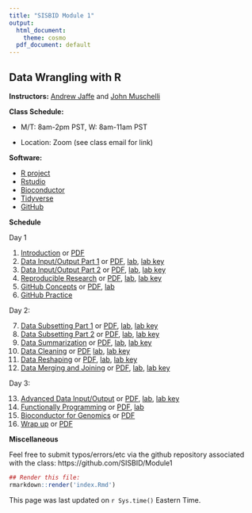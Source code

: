 ```yaml
---
title: "SISBID Module 1"
output:
  html_document:
    theme: cosmo
  pdf_document: default
---
```


## Data Wrangling with R

**Instructors:** [Andrew Jaffe](http://www.aejaffe.com/) and [John Muschelli](http://johnmuschelli.com/)

**Class Schedule:**

* M/T: 8am-2pm PST, W: 8am-11am PST

* Location: Zoom (see class email for link)

**Software:**

* [R project](http://www.r-project.org/)
* [Rstudio](http://www.rstudio.com/)
* [Bioconductor](http://bioconductor.org/)
* [Tidyverse](https://www.tidyverse.org/)
* [GitHub](https://github.com/)

<!--
**Resources:**

* [Rstudio Cloud Class Project Homepage](https://rstudio.cloud/spaces/21228/projects)
* [Rstudio's cheatsheets](http://www.rstudio.com/resources/cheatsheets/) 
* [R for Data Science](http://r4ds.had.co.nz/)
* [JHU Cloud-Based Data Science](https://leanpub.com/universities/set/jhu/cloud-based-data-science)
* [Git for Humans](https://speakerdeck.com/alicebartlett/git-for-humans)
* [GitHub Labs](https://lab.github.com/)
* [swirl](http://swirlstats.com/)
* [Datacamp](http://datacamp.com/)

Please read this to setup your installation of R, git, and install required R packages
https://github.com/SISBID/Module1/blob/gh-pages/getting_started.md
--> 

**Schedule**

Day 1

1. [Introduction](https://docs.google.com/presentation/d/1-j8KAkDUiYWoTpuSaRZqUBE47LhZVThicjSHPWEXGVQ/edit?usp=sharing) or [PDF](lecture_notes/sisbid_intro_2020.pdf)
2. [Data Input/Output Part 1](lecture_notes/Data_IO_Part1.html) or [PDF](lecture_notes/Data_IO_Part1.pdf), [lab](labs/data-io-lab-part1.Rmd), [lab key](labs/data-io-lab-part1-key.Rmd)
3. [Data Input/Output Part 2](lecture_notes/Data_IO_Part2.html) or [PDF](lecture_notes/Data_IO_Part2.pdf), [lab](labs/data-io-lab-part1.Rmd), [lab key](labs/data-io-lab-part2-key.Rmd)
4. [Reproducible Research](https://docs.google.com/presentation/d/1OAUbr-41EgwlSq0ZB-Edj_e0ix5I13pM3C_dfQ-W-Gw/edit?usp=sharing) or [PDF](lecture_notes/sisbid_rep_research_2020.pdf), [lab](labs/rmarkdown-lab.Rmd), [lab key](labs/rmarkdown-lab-key.Rmd)
5. [GitHub Concepts](https://docs.google.com/presentation/d/1wCJnKaYbtw9_U3AFoHbWWcTfh3oVZxqHD_N9o_eRQhA/edit?usp=sharing) or [PDF](lecture_notes/sisbid_github_2020.pdf), [lab](https://lab.github.com/githubtraining/introduction-to-github)
6. [GitHub Practice](labs/github-lab.md)

Day 2: 

7. [Data Subsetting Part 1](lecture_notes/Data_Subsetting_Part1.html) or [PDF](lecture_notes/Data_Subsetting_Part1.pdf), [lab](labs/data-subsetting-lab-part1.Rmd), [lab key](labs/data-subsetting-lab-part2-key.Rmd)
8. [Data Subsetting Part 2](lecture_notes/Data_Subsetting_Part2.html) or [PDF](lecture_notes/Data_Subsetting_Part2.pdf), [lab](labs/data-subsetting-lab-part2.Rmd), [lab key](labs/data-subsetting-lab-part2-key.Rmd)
9. [Data Summarization](lecture_notes/Data_Summarization.html) or [PDF](lecture_notes/Data_Summarization.pdf), [lab](labs/data-summarization-lab.Rmd), [lab key](labs/data-summarization-lab-key.Rmd)
10. [Data Cleaning](lecture_notes/Data_Cleaning.html) or [PDF](lecture_notes/Data_Cleaning.pdf) [lab](labs/data-cleaning-lab.Rmd), [lab key](labs/data-cleaning-lab-key.Rmd)
11. [Data Reshaping](lecture_notes/Data_Reshaping.html) or [PDF](lecture_notes/Data_Reshaping.pdf), [lab](labs/data-reshaping-lab.Rmd), [lab key](labs/data-reshaping-lab-key.Rmd)
12. [Data Merging and Joining](lecture_notes/Merging_Join.html) or [PDF](lecture_notes/Merging_Join.pdf), [lab](labs/merging-lab.Rmd), [lab key ](labs/merging-lab-key.Rmd)

Day 3: 

13. [Advanced Data Input/Output](lecture_notes/Advanced_Data_IO.html) or [PDF](lecture_notes/Advanced_Data_IO.pdf), [lab](labs/advanced-io-lab.Rmd),  [lab key](labs/advanced-io-lab-key.Rmd)
14. [Functionally Programming](lecture_notes/Functional_Programming.html) or [PDF](lecture_notes/Functional_Programming.pdf), [lab](labs/functional-program-lab.Rmd)
15. [Bioconductor for Genomics](lecture_notes/Bioconductor_intro.html) or [PDF](lecture_notes/Bioconductor_intro.pdf)
16. [Wrap up](https://docs.google.com/presentation/d/1DIEOk6JMF9pPpFhvoI9Mv8yDdSZsehvqI_5K34VPN1o/edit?usp=sharing) or [PDF](lecture_notes/sisbid_wrap_up_2020.pdf)

<!--

| Day  | Date  |  Session | Resources  |  Description |
|----|------------|--------------|---------------------|--------------------------------------|
| 1 | 2019-07-15 | 8:30AM - 10:00AM |[Welcome and motivation](https://docs.google.com/presentation/d/109XPCQZXyooZQia33Lp0jpZxtWg5hCHw0LdnBedozwY/edit?usp=sharing), [PDF](lecture_notes/sisbid_intro.pdf)|Why you're here|
| 1 | 2019-07-15 | 8:30AM - 10:00AM | [Who assessment](https://bit.ly/2xLMh7l) | Who is here|
| 1 | 2019-07-15 | 8:30AM - 10:00AM | [Skills assessment](https://bit.ly/2YUy4B0), [Skills Notebook](labs/skills_notebook.Rmd) | What do we already know?|
| 1 | 2019-07-15 | 8:30AM - 10:00AM |[Data brainstorming](https://bit.ly/2LXhVap) | What data do we know about?|
|1 | --- | 10:00AM - 10:30AM | Break | --- |
|1 | 2019-07-15 | 10:30AM - 12:00PM | [Rep. Research/Version Control](https://docs.google.com/presentation/d/1JssHYRDGWM6L7hFtgs5XrBBUFvWHh8aHlTGotRIFs9Q/edit?usp=sharing) [PDF](lecture_notes/sisbid_intro.pdf)| Getting organized |
|1 | 2019-07-15 | 10:30AM - 12:00PM | [Git Course](https://www.katacoda.com/courses/git) | How to try git|
|1 | --- | 12:00PM - 1:30PM | Lunch | --- |
|1 | 2019-07-15 | 1:30PM - 3:00PM | [Install Git/Github](http://stat545.com/git00_index.html) | How to install git/github|
|1 | 2019-07-15 | 1:30PM - 3:00PM | [Github lab](labs/github-lab.md) | Practicing git/github|
|1 | --- | 3:00PM - 3:30PM | Break | --- |
|1 | 2019-07-15 | 3:30PM - 5:00PM | [Data I/O](lecture_notes/Data_IO_and_structure.html), [PDF](lecture_notes/Data_IO_and_structure.pdf) | Data import and classes |
|1 | 2019-07-15 | 3:30PM - 5:00PM | [Import Lab](labs/data-io-lab.Rmd), [Import Key](labs/data-io-lab-key.html) |---|
|----|------------|--------------|---------------------|--------------------------------------|
|2 | 2019-07-16 | 8:30AM - 10:00AM |[Subsetting](lecture_notes/Subsetting_Data_in_R.html), [PDF](lecture_notes/Subsetting_Data_in_R.pdf), [Lab](labs/subsetting-data-lab.Rmd),[Key](labs/subsetting-data-lab-key.Rmd)|How to select data|
|2 | --- | 10:00AM - 10:30AM | Break | --- |
|2 | 2019-7-16 | 10:30AM - 12:00PM | [Advanced data IO](https://docs.google.com/presentation/d/1K-TxNcPg1qugUABMH5LATh2AqBPLVTplLfQ8aBUasD0/edit?usp=sharing),[PDF](lecture_notes/sisbid-advanced-io.pdf) [Lab](labs/web-api-lab.Rmd) | Different ways of accessing big data|
|2 | --- | 12:00PM - 1:30PM | Lunch| --- |
|2 | 2019-07-16 | 12:00PM - 1:30PM | [Cleaning data](lecture_notes/Data_Cleaning.html), [PDF](lecture_notes/Data_Cleaning.pdf),[Lab](labs/data-cleaning-lab.Rmd), [Key](labs/data-cleaning-lab-key.html)| Cleaning Data |
|2 | --- | 3:00PM - 3:30PM | Break | --- |
|2 | 2019-07-16 | 3:30PM-5:00PM | [Manipulation/Summarization](https://docs.google.com/presentation/d/1YI91J4sDsIFC48PXJcpU1e_ICfT4qnNrh_zlK4GpSNw/edit?usp=sharing) [PDF](lecture_notes/sisbid-manipulation.pdf)| 
|----|------------|--------------|---------------------|--------------------------------------|
|3 | 2019-07-17 | 8:30AM-10:00AM | [Databases](https://docs.google.com/presentation/d/11vCz5KrS2uKhr1rOlmeVzXGslkz5IKoEjgMTgpaK5ds/edit?usp=sharing) [Reshaping](lecture_notes/Manipulating_Data_in_R.html),[PDF](lecture_notes/Manipulating_Data_in_R.pdf), [Lab](labs/Manipulating_Data_in_R_Lab.Rmd), [Key](labs/Manipulating_Data_in_R_Lab_Key.html) |  |
|3 | --- | 3:00PM - 3:30PM | Break | --- |
|3 | 2019-07-17 | 10:30AM-12:00PM | [Big Data "Tricks"](lecture_notes/Big_Data_Tricks.html), [PDF](lecture_notes/R_Big_Data_Tricks.pdf),[Cloud](https://rstudio.cloud/spaces/21228/project/415321) |   | 
|3 | 2019-07-17 | 10:30AM-12:00PM |  [Slides](https://docs.google.com/presentation/d/1L2bK_4zEvvbOoPzo2g-mGXlugXjCEi-QIui8DgAUpvQ/edit?usp=sharing) [lab](labs/final_lab.Rmd) | Putting it all together  | 
<!--|3 | 2019-07-17 | 1:30PM-3:00PM | [Project](labs/data-cleaning-lab.Rmd), [Key](labs/data-cleaning-lab-key.Rmd) |   |  -->

**Miscellaneous**

Feel free to submit typos/errors/etc via the github repository associated with the class: 
https://github.com/SISBID/Module1

```r
## Render this file:
rmarkdown::render('index.Rmd')
```

This page was last updated on `r Sys.time()` Eastern Time.

